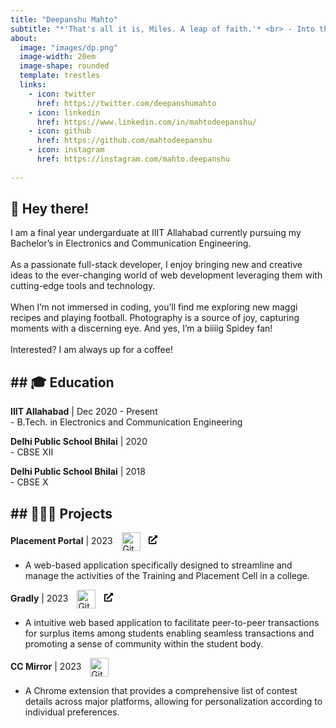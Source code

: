```yaml
---
title: "Deepanshu Mahto"
subtitle: "*'That's all it is, Miles. A leap of faith.'* <br> - Into the Spiderverse (2018)" 
about:
  image: "images/dp.png"
  image-width: 20em
  image-shape: rounded
  template: trestles
  links:
    - icon: twitter
      href: https://twitter.com/deepanshumahto
    - icon: linkedin
      href: https://www.linkedin.com/in/mahtodeepanshu/
    - icon: github
      href: https://github.com/mahtodeepanshu
    - icon: instagram
      href: https://instagram.com/mahto.deepanshu
    
---
```



## 👋 Hey there!  
I am a final year undergarduate at IIIT Allahabad currently pursuing my Bachelor's in Electronics and Communication Engineering. <br><br> As a passionate full-stack developer,  I enjoy bringing new and creative ideas to the ever-changing world of web development leveraging them with cutting-edge tools and technology.<br><br> When I'm not immersed in coding, you'll find me exploring new maggi recipes and playing football. Photography is a source of joy, capturing moments with a discerning eye. And yes, I'm a biiiig Spidey fan! <br><br> Interested? I am always up for a coffee! 



## 🎓 Education
---

**IIIT Allahabad** | Dec 2020 - Present <br>
  - B.Tech. in Electronics and Communication Engineering <br>
  
**Delhi Public School Bhilai** | 2020 <br>
  - CBSE XII

**Delhi Public School Bhilai** | 2018 <br>
  - CBSE X 

## 👩🏻‍💻 Projects
---

**Placement Portal** | 2023 <a href="https://github.com/mahtodeepanshu/placement-portal-iiita" target="_blank" rel="noopener noreferrer"><img align="center" alt="GitHub" width="30px" style="margin-left:10px; padding-right:10px;" src="https://cdn.jsdelivr.net/gh/devicons/devicon/icons/github/github-original.svg" /></a> <a href="https://placement-portal-iiita.onrender.com/" target="_blank" rel="noopener noreferrer"><svg xmlns="http://www.w3.org/2000/svg" height="1em" viewBox="0 0 512 512"><!--! Font Awesome Free 6.4.2 by @fontawesome - https://fontawesome.com License - https://fontawesome.com/license (Commercial License) Copyright 2023 Fonticons, Inc. --><path d="M432,320H400a16,16,0,0,0-16,16V448H64V128H208a16,16,0,0,0,16-16V80a16,16,0,0,0-16-16H48A48,48,0,0,0,0,112V464a48,48,0,0,0,48,48H400a48,48,0,0,0,48-48V336A16,16,0,0,0,432,320ZM488,0h-128c-21.37,0-32.05,25.91-17,41l35.73,35.73L135,320.37a24,24,0,0,0,0,34L157.67,377a24,24,0,0,0,34,0L435.28,133.32,471,169c15,15,41,4.5,41-17V24A24,24,0,0,0,488,0Z"/></svg></a>  <br>

- A web-based application specifically designed to streamline and manage the activities of the Training and Placement Cell in a college.<br>

**Gradly** | 2023 <a href="https://github.com/mahtodeepanshu/gradly" target="_blank" rel="noopener noreferrer"><img align="center" alt="GitHub" width="30px" style="margin-left:10px; padding-right:10px;" src="https://cdn.jsdelivr.net/gh/devicons/devicon/icons/github/github-original.svg" /></a> <a href="https://gradly.onrender.com/" target="_blank" rel="noopener noreferrer"><svg xmlns="http://www.w3.org/2000/svg" height="1em" viewBox="0 0 512 512"><!--! Font Awesome Free 6.4.2 by @fontawesome - https://fontawesome.com License - https://fontawesome.com/license (Commercial License) Copyright 2023 Fonticons, Inc. --><path d="M432,320H400a16,16,0,0,0-16,16V448H64V128H208a16,16,0,0,0,16-16V80a16,16,0,0,0-16-16H48A48,48,0,0,0,0,112V464a48,48,0,0,0,48,48H400a48,48,0,0,0,48-48V336A16,16,0,0,0,432,320ZM488,0h-128c-21.37,0-32.05,25.91-17,41l35.73,35.73L135,320.37a24,24,0,0,0,0,34L157.67,377a24,24,0,0,0,34,0L435.28,133.32,471,169c15,15,41,4.5,41-17V24A24,24,0,0,0,488,0Z"/></svg></a> <br>

- A intuitive web based application to facilitate peer-to-peer transactions for surplus items among students enabling seamless transactions and promoting a sense of community within the student body.<br>

**CC Mirror** | 2023 <a href="https://github.com/mahtodeepanshu/cc-reminder" target="_blank" rel="noopener noreferrer"><img align="center" alt="GitHub" width="30px" style="margin-left:10px; padding-right:10px;" src="https://cdn.jsdelivr.net/gh/devicons/devicon/icons/github/github-original.svg" /></a> <br>

- A Chrome extension that provides a comprehensive list of contest details across major platforms, allowing for personalization according to individual preferences.<br>
